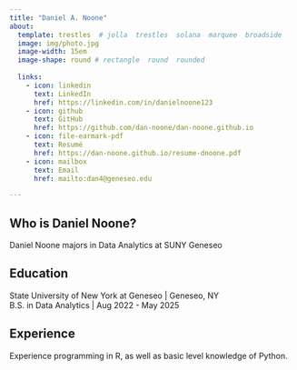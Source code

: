 ```yaml
---
title: "Daniel A. Noone"
about:
  template: trestles  # jolla  trestles  solana  marquee  broadside
  image: img/photo.jpg
  image-width: 15em
  image-shape: round # rectangle  round  rounded
  
  links:
    - icon: linkedin
      text: LinkedIn
      href: https://linkedin.com/in/danielnoone123
    - icon: github
      text: GitHub
      href: https://github.com/dan-noone/dan-noone.github.io
    - icon: file-earmark-pdf
      text: Resumé
      href: https://dan-noone.github.io/resume-dnoone.pdf
    - icon: mailbox
      text: Email
      href: mailto:dan4@geneseo.edu

---
```



## Who is Daniel Noone?

  Daniel Noone majors in Data Analytics at SUNY Geneseo

## Education

State University of New York at Geneseo | Geneseo, NY <br>
B.S. in Data Analytics | Aug 2022 - May 2025 <br>


## Experience

Experience programming in R, as well as basic level knowledge of Python.


